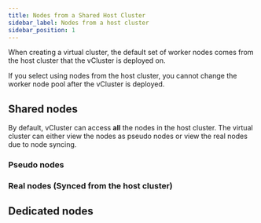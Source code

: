 ```yaml
---
title: Nodes from a Shared Host Cluster
sidebar_label: Nodes from a host cluster
sidebar_position: 1
---
```


When creating a virtual cluster, the default set of worker nodes comes from the host cluster that the vCluster is deployed on. 

If you select using nodes from the host cluster, you cannot change the worker node pool after the vCluster is deployed. 

## Shared nodes

By default, vCluster can access **all** the nodes in the host cluster. The virtual cluster can either view the nodes as pseudo nodes or view the real nodes due to node syncing. 

### Pseudo nodes

### Real nodes (Synced from the host cluster) 


## Dedicated nodes

